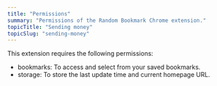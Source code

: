 ```yaml
---
title: "Permissions"
summary: "Permissions of the Random Bookmark Chrome extension."
topicTitle: "Sending money"
topicSlug: "sending-money"
---
```


This extension requires the following permissions:

- bookmarks: To access and select from your saved bookmarks.
- storage: To store the last update time and current homepage URL.